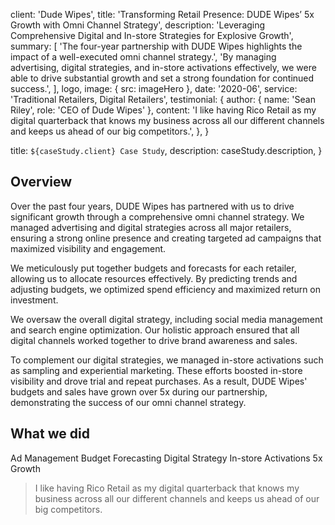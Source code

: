 
  client: 'Dude Wipes',
  title:
    'Transforming Retail Presence: DUDE Wipes’ 5x Growth with Omni Channel Strategy',
  description:
    'Leveraging Comprehensive Digital and In-store Strategies for Explosive Growth',
  summary: [
    'The four-year partnership with DUDE Wipes highlights the impact of a well-executed omni channel strategy.',
    'By managing advertising, digital strategies, and in-store activations effectively, we were able to drive substantial growth and set a strong foundation for continued success.',
  ],
  logo,
  image: { src: imageHero },
  date: '2020-06',
  service: 'Traditional Retailers, Digital Retailers',
  testimonial: {
    author: { name: 'Sean Riley', role: 'CEO of Dude Wipes' },
    content:
      'I like having Rico Retail as my digital quarterback that knows my business across all our different channels and keeps us ahead of our big competitors.',
  },
}

  title: `${caseStudy.client} Case Study`,
  description: caseStudy.description,
}

## Overview

Over the past four years, DUDE Wipes has partnered with us to drive significant growth through a comprehensive omni channel strategy. We managed advertising and digital strategies across all major retailers, ensuring a strong online presence and creating targeted ad campaigns that maximized visibility and engagement.

We meticulously put together budgets and forecasts for each retailer, allowing us to allocate resources effectively. By predicting trends and adjusting budgets, we optimized spend efficiency and maximized return on investment.

We oversaw the overall digital strategy, including social media management and search engine optimization. Our holistic approach ensured that all digital channels worked together to drive brand awareness and sales.

To complement our digital strategies, we managed in-store activations such as sampling and experiential marketing. These efforts boosted in-store visibility and drove trial and repeat purchases. As a result, DUDE Wipes' budgets and sales have grown over 5x during our partnership, demonstrating the success of our omni channel strategy.

## What we did

<TagList>
  <TagListItem>Ad Management</TagListItem>
  <TagListItem>Budget Forecasting</TagListItem>
  <TagListItem>Digital Strategy</TagListItem>
  <TagListItem>In-store Activations</TagListItem>
  <TagListItem>5x Growth</TagListItem>
</TagList>

<Blockquote
  author={{ name: 'Sean Riley', role: 'CEO of Dude Wipes' }}
  image={{ src: imageSeanRiley }}
>
  I like having Rico Retail as my digital quarterback that knows my business
  across all our different channels and keeps us ahead of our big competitors.
</Blockquote>

<StatList>
  <StatListItem value="Best Seller" label="Amazon Best Seller" />
  <StatListItem value="2022 & 2023" label="Insatart Fasting Growing Brand" />
  <StatListItem value="8x" label="Growth on Walmart.com" />
  <StatListItem value="30" label="SKUs launched" />
</StatList>
